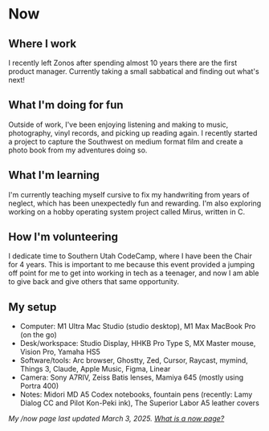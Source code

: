 # Now

## Where I work
I recently left Zonos after spending almost 10 years there are the first product manager. Currently taking a small sabbatical and finding out what's next!

## What I'm doing for fun
Outside of work, I've been enjoying listening and making to music, photography, vinyl records, and picking up reading again. I recently started a project to capture the Southwest on medium format film and create a photo book from my adventures doing so.

## What I'm learning
I'm currently teaching myself cursive to fix my handwriting from years of neglect, which has been unexpectedly fun and rewarding. I'm also exploring working on a hobby operating system project called Mirus, written in C.

## How I'm volunteering
I dedicate time to Southern Utah CodeCamp, where I have been the Chair for 4 years. This is important to me because this event provided a jumping off point for me to get into working in tech as a teenager, and now I am able to give back and give others that same opportunity.

## My setup

- Computer: M1 Ultra Mac Studio (studio desktop), M1 Max MacBook Pro (on the go)
- Desk/workspace: Studio Display, HHKB Pro Type S, MX Master mouse, Vision Pro, Yamaha HS5
- Software/tools: Arc browser, Ghostty, Zed, Cursor, Raycast, mymind, Things 3, Claude, Apple Music, Figma, Linear
- Camera: Sony A7RIV, Zeiss Batis lenses, Mamiya 645 (mostly using Portra 400)
- Notes: Midori MD A5 Codex notebooks, fountain pens (recently: Lamy Dialog CC and Pilot Kon-Peki ink), The Superior Labor A5 leather covers

*My /now page last updated March 3, 2025. [What is a now page?](https://nownownow.com/about?ref=btlr.xyz)*